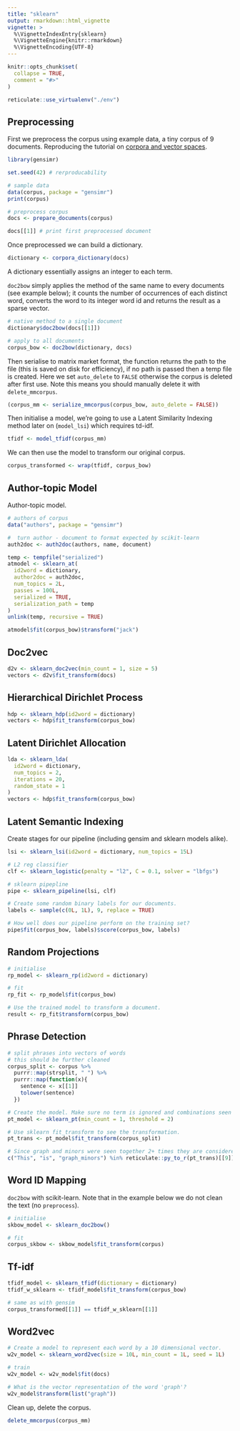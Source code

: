 ```yaml
---
title: "sklearn"
output: rmarkdown::html_vignette
vignette: >
  %\VignetteIndexEntry{sklearn}
  %\VignetteEngine{knitr::rmarkdown}
  %\VignetteEncoding{UTF-8}
---
```


```r
knitr::opts_chunk$set(
  collapse = TRUE,
  comment = "#>"
)

reticulate::use_virtualenv("./env")
```

## Preprocessing

First we preprocess the corpus using example data, a tiny corpus of 9 documents. Reproducing the tutorial on [corpora and vector spaces](https://radimrehurek.com/gensim/tut1.html).


```r
library(gensimr)

set.seed(42) # rerproducability

# sample data
data(corpus, package = "gensimr")
print(corpus)

# preprocess corpus
docs <- prepare_documents(corpus)

docs[[1]] # print first preprocessed document 
```

Once preprocessed we can build a dictionary.

```r
dictionary <- corpora_dictionary(docs)
```

A dictionary essentially assigns an integer to each term.

`doc2bow` simply applies the method of the same name to every documents (see example below); it counts the number of occurrences of each distinct word, converts the word to its integer word id and returns the result as a sparse vector. 

```r
# native method to a single document
dictionary$doc2bow(docs[[1]])

# apply to all documents
corpus_bow <- doc2bow(dictionary, docs)
```

Then serialise to matrix market format, the function returns the path to the file (this is saved on disk for efficiency), if no path is passed then a temp file is created. Here we set `auto_delete` to `FALSE` otherwise the corpus is deleted after first use. Note this means you should manually delete it with `delete_mmcorpus`.

```r
(corpus_mm <- serialize_mmcorpus(corpus_bow, auto_delete = FALSE))
```

Then initialise a model, we're going to use a Latent Similarity Indexing method later on (`model_lsi`) which requires td-idf.

```r
tfidf <- model_tfidf(corpus_mm)
```

We can then use the model to transform our original corpus.

```r
corpus_transformed <- wrap(tfidf, corpus_bow)
```

## Author-topic Model

Author-topic model.

```r
# authors of corpus
data("authors", package = "gensimr")

#  turn author - document to format expected by scikit-learn
auth2doc <- auth2doc(authors, name, document)

temp <- tempfile("serialized")
atmodel <- sklearn_at(
  id2word = dictionary, 
  author2doc = auth2doc, 
  num_topics = 2L, 
  passes = 100L,
  serialized = TRUE,
  serialization_path = temp
)
unlink(temp, recursive = TRUE)

atmodel$fit(corpus_bow)$transform("jack")
```

## Doc2vec

```r
d2v <- sklearn_doc2vec(min_count = 1, size = 5)
vectors <- d2v$fit_transform(docs)
```

## Hierarchical Dirichlet Process

```r
hdp <- sklearn_hdp(id2word = dictionary)
vectors <- hdp$fit_transform(corpus_bow)
```

## Latent Dirichlet Allocation

```r
lda <- sklearn_lda(
  id2word = dictionary, 
  num_topics = 2, 
  iterations = 20, 
  random_state = 1
)
vectors <- hdp$fit_transform(corpus_bow)
```

## Latent Semantic Indexing

Create stages for our pipeline (including gensim and sklearn models alike).

```r
lsi <- sklearn_lsi(id2word = dictionary, num_topics = 15L)

# L2 reg classifier
clf <- sklearn_logistic(penalty = "l2", C = 0.1, solver = "lbfgs")

# sklearn pipepline
pipe <- sklearn_pipeline(lsi, clf)

# Create some random binary labels for our documents.
labels <- sample(c(0L, 1L), 9, replace = TRUE)

# How well does our pipeline perform on the training set?
pipe$fit(corpus_bow, labels)$score(corpus_bow, labels)
```

## Random Projections

```r
# initialise
rp_model <- sklearn_rp(id2word = dictionary)

# fit
rp_fit <- rp_model$fit(corpus_bow)

# Use the trained model to transform a document.
result <- rp_fit$transform(corpus_bow)
```

## Phrase Detection

```r
# split phrases into vectors of words
# this should be further cleaned
corpus_split <- corpus %>% 
  purrr::map(strsplit, " ") %>% 
  purrr::map(function(x){
    sentence <- x[[1]]
    tolower(sentence)
  })

# Create the model. Make sure no term is ignored and combinations seen 2+ times are captured.
pt_model <- sklearn_pt(min_count = 1, threshold = 2)

# Use sklearn fit_transform to see the transformation.
pt_trans <- pt_model$fit_transform(corpus_split)

# Since graph and minors were seen together 2+ times they are considered a phrase.
c("This", "is", "graph_minors") %in% reticulate::py_to_r(pt_trans)[[9]]
```

## Word ID Mapping

`doc2bow` with scikit-learn. Note that in the example below we do not clean the text (no `preprocess`).

```r
# initialise
skbow_model <- sklearn_doc2bow()

# fit
corpus_skbow <- skbow_model$fit_transform(corpus)
```

## Tf-idf

```r
tfidf_model <- sklearn_tfidf(dictionary = dictionary)
tfidf_w_sklearn <- tfidf_model$fit_transform(corpus_bow)

# same as with gensim
corpus_transformed[[1]] == tfidf_w_sklearn[[1]]
```

## Word2vec

```r
# Create a model to represent each word by a 10 dimensional vector.
w2v_model <- sklearn_word2vec(size = 10L, min_count = 1L, seed = 1L)

# train
w2v_model <- w2v_model$fit(docs)

# What is the vector representation of the word 'graph'?
w2v_model$transform(list("graph"))
```

Clean up, delete the corpus.

```r
delete_mmcorpus(corpus_mm)
```